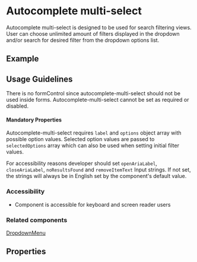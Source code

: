 
<Meta title="Components/Autocomplete multi-select" />

# Autocomplete multi-select

Autocomplete multi-select is designed to be used for search filtering views. User can choose unlimited amount of filters displayed in the dropdown and/or search for desired filter from the dropdown options list.

## Example

<Canvas of={AutocompleteMultiSelectStories.AutocompleteMultiSelect}></Canvas>

## Usage Guidelines

There is no formControl since autocomplete-multi-select should not be used inside forms. Autocomplete-multi-select cannot be set as required or disabled.

#### Mandatory Properties

Autocomplete-multi-select requires `label` and `options` object array with possible option values. Selected option values are passed to `selectedOptions` array which can also be used when setting initial filter values.

For accessibility reasons developer should set `openAriaLabel`, `closeAriaLabel`, `noResultsFound` and `removeItemText` Input strings. If not set, the strings will always be in English set by the component's default value.

### Accessibility

- Component is accessible for keyboard and screen reader users


### Related components

[DropdownMenu](/docs/components-dropdown-menu--documentation)

## Properties

<ArgTypes of={AutocompleteMultiSelectComponent} />
